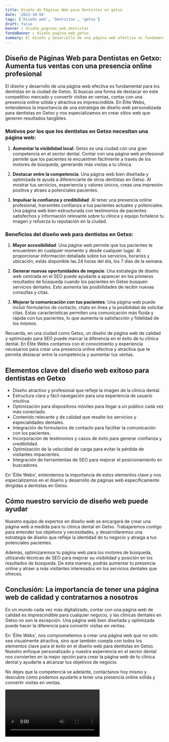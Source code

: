 ```yaml
---
title: Diseño de Páginas Web para Dentistas en getxo
date: '2023-10-04'
tags: ['Diseño web', 'Dentistas', 'getxo']
draft: false
banner : diseño_paginas_web_dentistas
fondoBanner : diseño_pagina_web_getxo
summary: El diseño y desarrollo de una página web efectiva es fundamental para los dentistas en la ciudad de Getxo. Si buscas una forma de destacar en este competitivo mercado y convertir visitas en ventas, contar con una presencia online sólida y atractiva es imprescindible. En Élite Webs, entendemos la importancia de una estrategia de diseño web personalizada para dentistas en Getxo y nos especializamos en crear sitios web que generen resultados tangibles.
---
```


## Diseño de Páginas Web para Dentistas en Getxo: Aumenta tus ventas con una presencia online profesional

El diseño y desarrollo de una página web efectiva es fundamental para los dentistas en la ciudad de Getxo. Si buscas una forma de destacar en este competitivo mercado y convertir visitas en ventas, contar con una presencia online sólida y atractiva es imprescindible. En Élite Webs, entendemos la importancia de una estrategia de diseño web personalizada para dentistas en Getxo y nos especializamos en crear sitios web que generen resultados tangibles.

### Motivos por los que los dentistas en Getxo necesitan una página web:

1. **Aumentar la visibilidad local**: Getxo es una ciudad con una gran competencia en el sector dental. Contar con una página web profesional permite que los pacientes te encuentren fácilmente a través de los motores de búsqueda, generando más visitas a tu clínica.

2. **Destacar entre la competencia**: Una página web bien diseñada y optimizada te ayuda a diferenciarte de otros dentistas en Getxo. Al mostrar tus servicios, experiencia y valores únicos, creas una impresión positiva y atraes a potenciales pacientes.

3. **Impulsar la confianza y credibilidad**: Al tener una presencia online profesional, transmites confianza a tus pacientes actuales y potenciales. Una página web bien estructurada con testimonios de pacientes satisfechos y información relevante sobre tu clínica y equipo fortalece tu imagen y refuerza tu reputación en la ciudad.

### Beneficios del diseño web para dentistas en Getxo:

1. **Mayor accesibilidad**: Una página web permite que tus pacientes te encuentren en cualquier momento y desde cualquier lugar. Al proporcionar información detallada sobre tus servicios, horarios y ubicación, estás disponible las 24 horas del día, los 7 días de la semana.

2. **Generar nuevas oportunidades de negocio**: Una estrategia de diseño web centrada en el SEO puede ayudarte a aparecer en los primeros resultados de búsqueda cuando los pacientes en Getxo busquen servicios dentales. Esto aumenta las posibilidades de recibir nuevas consultas y citas.

3. **Mejorar la comunicación con tus pacientes**: Una página web puede incluir formularios de contacto, chats en línea y la posibilidad de solicitar citas. Estas características permiten una comunicación más fluida y rápida con tus pacientes, lo que aumenta la satisfacción y fidelidad de los mismos.

Recuerda, en una ciudad como Getxo, un diseño de página web de calidad y optimizado para SEO puede marcar la diferencia en el éxito de tu clínica dental. En Élite Webs contamos con el conocimiento y experiencia necesarios para crear una presencia online efectiva y atractiva que te permita destacar entre la competencia y aumentar tus ventas.

<GifSeo />

<Cta />

## Elementos clave del diseño web exitoso para dentistas en Getxo

- Diseño atractivo y profesional que refleje la imagen de la clínica dental.
- Estructura clara y fácil navegación para una experiencia de usuario intuitiva.
- Optimización para dispositivos móviles para llegar a un público cada vez más conectado.
- Contenido relevante y de calidad que resalte los servicios y especialidades dentales.
- Integración de formularios de contacto para facilitar la comunicación con los pacientes.
- Incorporación de testimonios y casos de éxito para generar confianza y credibilidad.
- Optimización de la velocidad de carga para evitar la pérdida de visitantes impacientes.
- Integración de herramientas de SEO para mejorar el posicionamiento en buscadores.

En 'Élite Webs', entendemos la importancia de estos elementos clave y nos especializamos en el diseño y desarrollo de páginas web específicamente dirigidas a dentistas en Getxo.

## Cómo nuestro servicio de diseño web puede ayudar

Nuestro equipo de expertos en diseño web se encargará de crear una página web a medida para tu clínica dental en Getxo. Trabajaremos contigo para entender tus objetivos y necesidades, y desarrollaremos una estrategia de diseño que refleje la identidad de tu negocio y atraiga a tus potenciales pacientes.

Además, optimizaremos tu página web para los motores de búsqueda, utilizando técnicas de SEO para mejorar su visibilidad y posición en los resultados de búsqueda. De esta manera, podrás aumentar tu presencia online y atraer a más visitantes interesados en los servicios dentales que ofreces.

## Conclusión: La importancia de tener una página web de calidad y contratarnos a nosotros

En un mundo cada vez más digitalizado, contar con una página web de calidad es imprescindible para cualquier negocio, y las clínicas dentales en Getxo no son la excepción. Una página web bien diseñada y optimizada puede hacer la diferencia para convertir visitas en ventas.

En 'Élite Webs', nos comprometemos a crear una página web que no solo sea visualmente atractiva, sino que también cumpla con todos los elementos clave para el éxito en el diseño web para dentistas en Getxo. Nuestro enfoque personalizado y nuestra experiencia en el sector dental nos convierten en la mejor opción para crear la página web de tu clínica dental y ayudarte a alcanzar tus objetivos de negocio.

No dejes que la competencia se adelante, contáctanos hoy mismo y descubre cómo podemos ayudarte a tener una presencia online sólida y convertir visitas en ventas.

<Video />

<CtaBot job='Dentistas' city='getxo'/>

<Gmaps query='getxo+españa+maps' />